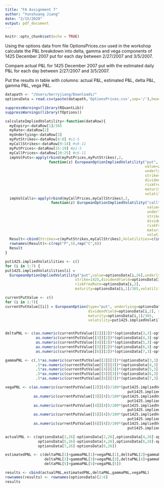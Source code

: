 ```yaml
---
title: "FA Assignment 7"
author: "Yunshuang Jiang"
date: "2/15/2020"
output: pdf_document
---
```


```r
knitr::opts_chunk$set(echo = TRUE)
```

Using the options data from file OptionsPrices.csv used in the workshop calculate the P&L breakdown into delta, gamma and vega components of 1425 December 2007 put for each day between 2/27/2007 and 3/5/2007.

Compare actual P&L for 1425 December 2007 put with the estimated daily P&L for each day between 2/27/2007 and 3/5/2007.

Put the results in table with columns: actual P&L, estimated P&L, delta P&L, gamma P&L, vega P&L.


```r
datapath <- "/Users/berryjiang/Downloads/"
optionsData = read.csv(paste(datapath,'OptionsPrices.csv',sep='/'),header=TRUE,row.names=1,sep=",")

suppressWarnings(library(RQuantLib))
suppressWarnings(library(fOptions))
```


```r
calculateImpliedVolatility<-function(dataRow){
  myExpiry<-dataRow[1]/365
  myRate<-dataRow[2]
  myUnderlying<-dataRow[3]
  myPutStrikes<-dataRow[4:8] #s1-5
  myCallStrikes<-dataRow[9:14] #s6-11
  myPutPrices<-dataRow[15:19] #p1-5
  myCallPrices<-dataRow[20:25] #c6-11
  impVolPuts<-apply(rbind(myPutPrices,myPutStrikes),2, 
                    function(z) EuropeanOptionImpliedVolatility("put", 
                                                                value=z[1],
                                                                underlying=myUnderlying, 
                                                                strike=z[2],
                                                                dividendYield=myRate,
                                                                riskFreeRate=myRate,
                                                                maturity=myExpiry,
                                                                volatility=.3))
  impVolCalls<-apply(rbind(myCallPrices,myCallStrikes),2,
                     function(z) EuropeanOptionImpliedVolatility("call",
                                                                 value=z[1],
                                                                 underlying=myUnderlying,
                                                                 strike=z[2],
                                                                 dividendYield=myRate,
                                                                 riskFreeRate=myRate,
                                                                 maturity=myExpiry,
                                                                 volatility=.3))
  Result<-cbind(Strikes=c(myPutStrikes,myCallStrikes),Volatilities=c(impVolPuts,impVolCalls))
  rownames(Result)<-c(rep("P",5),rep("C",6))
  Result
}

put1425.impliedVolatilities <- c()
for (i in 1:7) {
put1425.impliedVolatilities[i] =
  EuropeanOptionImpliedVolatility("put",value=optionsData[i,26],underlying=optionsData[i,3], 
                                strike=1425,dividendYield=optionsData[i,2],
                                riskFreeRate=optionsData[i,2],
                                maturity=optionsData[i,1]/365,volatility=.3)*100}

currentPutValue <- c()
for (i in 1:7){
currentPutValue[[i]] = EuropeanOption(type="put", underlying=optionsData[i,3], strike=1425,
                                      dividendYield=optionsData[i,2], riskFreeRate=optionsData[i,2],
                                      maturity=optionsData[i,1]/365,
                                      volatility=put1425.impliedVolatilities[i]/100)}


deltaPNL <- c(as.numeric(currentPutValue[[2]][2])*(optionsData[3,3]-optionsData[2,3]),
              as.numeric(currentPutValue[[3]][2])*(optionsData[4,3]-optionsData[3,3]),
              as.numeric(currentPutValue[[4]][2])*(optionsData[5,3]-optionsData[4,3]),
              as.numeric(currentPutValue[[5]][2])*(optionsData[6,3]-optionsData[5,3]),
              as.numeric(currentPutValue[[6]][2])*(optionsData[7,3]-optionsData[6,3]))

gammaPNL <- c(.5*as.numeric(currentPutValue[[2]][3])*(optionsData[3,3]-optionsData[2,3])^2,
              .5*as.numeric(currentPutValue[[3]][3])*(optionsData[4,3]-optionsData[3,3])^2,
              .5*as.numeric(currentPutValue[[4]][3])*(optionsData[5,3]-optionsData[4,3])^2,
              .5*as.numeric(currentPutValue[[5]][3])*(optionsData[6,3]-optionsData[5,3])^2,
              .5*as.numeric(currentPutValue[[6]][3])*(optionsData[7,3]-optionsData[6,3])^2)

vegaPNL <- c(as.numeric(currentPutValue[[2]][4])/100*(put1425.impliedVolatilities[3]-
                                                        put1425.impliedVolatilities[2]),
             as.numeric(currentPutValue[[3]][4])/100*(put1425.impliedVolatilities[4]-
                                                        put1425.impliedVolatilities[3]),
             as.numeric(currentPutValue[[4]][4])/100*(put1425.impliedVolatilities[5]-
                                                        put1425.impliedVolatilities[4]),
             as.numeric(currentPutValue[[5]][4])/100*(put1425.impliedVolatilities[6]-
                                                        put1425.impliedVolatilities[5]),
             as.numeric(currentPutValue[[6]][4])/100*(put1425.impliedVolatilities[7]-
                                                        put1425.impliedVolatilities[6]))

actualPNL <- c(optionsData[3,26]-optionsData[2,26],optionsData[4,26]-optionsData[3,26],
               optionsData[5,26]-optionsData[4,26],optionsData[6,26]-optionsData[5,26],
               optionsData[7,26]-optionsData[6,26])

estimatedPNL <- c(deltaPNL[1]+gammaPNL[1]+vegaPNL[1],deltaPNL[2]+gammaPNL[2]+vegaPNL[2],
                  deltaPNL[3]+gammaPNL[3]+vegaPNL[3],deltaPNL[4]+gammaPNL[4]+vegaPNL[4],
                  deltaPNL[5]+gammaPNL[5]+vegaPNL[5])

results <- cbind(actualPNL,estimatedPNL,deltaPNL,gammaPNL,vegaPNL)
rownames(results) <- rownames(optionsData)[2:6]
results
```

